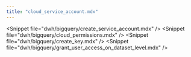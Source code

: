 ```yaml
---
title: "cloud_service_account.mdx"
---
```


&lt;Snippet file="dwh/bigquery/create_service_account.mdx" /&gt;
&lt;Snippet file="dwh/bigquery/cloud_permissions.mdx" /&gt;
&lt;Snippet file="dwh/bigquery/create_key.mdx" /&gt;
&lt;Snippet file="dwh/bigquery/grant_user_access_on_dataset_level.mdx" /&gt;
